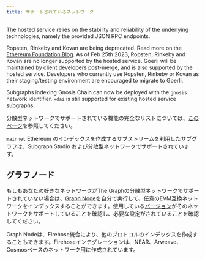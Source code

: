 ```yaml
---
title: サポートされているネットワーク
---
```




<SupportedNetworksTable />

The hosted service relies on the stability and reliability of the underlying technologies, namely the provided JSON RPC endpoints.

Ropsten, Rinkeby and Kovan are being deprecated. Read more on the [Ethereum Foundation Blog](https://blog.ethereum.org/2022/06/21/testnet-deprecation). As of Feb 25th 2023, Ropsten, Rinkeby and Kovan are no longer supported by the hosted service. Goerli will be maintained by client developers post-merge, and is also supported by the hosted service. Developers who currently use Ropsten, Rinkeby or Kovan as their staging/testing environment are encouraged to migrate to Goerli.

Subgraphs indexing Gnosis Chain can now be deployed with the `gnosis` network identifier. `xdai` is still supported for existing hosted service subgraphs.

分散型ネットワークでサポートされている機能の完全なリストについては、[このページ](https://github.com/graphprotocol/indexer/blob/main/docs/feature-support-matrix.md)を参照してください。

`mainnet` Ethereum のインデックスを作成するサブストリームを利用したサブグラフは、Subgraph Studio および分散型ネットワークでサポートされています。

## グラフノード

もしもあなたの好きなネットワークがThe Graphの分散型ネットワークでサポートされていない場合は、[Graph Node](https://github.com/graphprotocol/graph-node)を自分で実行して、任意のEVM互換ネットワークをインデックスすることができます。使用している[バージョン](https://github.com/graphprotocol/graph-node/releases)がそのネットワークをサポートしていることを確認し、必要な設定がされていることを確認してください。

Graph Nodeは、Firehose統合により、他のプロトコルのインデックスを作成することもできます。Firehoseインテグレーションは、NEAR、Arweave、Cosmosベースのネットワーク用に作成されています。
